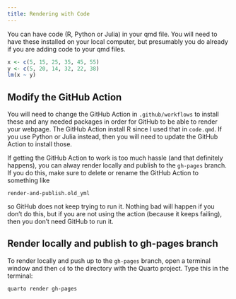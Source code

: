 ```yaml
---
title: Rendering with Code
---
```


You can have code (R, Python or Julia) in your qmd file. You will need to have these installed on your local computer, but presumably you do already if you are adding code to your qmd files.

```r
x <- c(5, 15, 25, 35, 45, 55)
y <- c(5, 20, 14, 32, 22, 38)
lm(x ~ y)
```


## Modify the GitHub Action

You will need to change the GitHub Action in `.github/workflows` to install these and any needed packages in order for GitHub to be able to render your webpage. The GitHub Action install R since I used that in `code.qmd`. If you use Python or Julia instead, then you will need to update the GitHub Action to install those.

If getting the GitHub Action to work is too much hassle (and that definitely happens), you can alway render locally and publish to the `gh-pages` branch. If you do this, make sure to delete or rename the GitHub Action to something like
```
render-and-publish.old_yml
```
so GitHub does not keep trying to run it. Nothing bad will happen if you don't do this, but if you are not using the action (because it keeps failing), then you don't need GitHub to run it.

## Render locally and publish to gh-pages branch

To render locally and push up to the `gh-pages` branch, open a terminal window and then `cd` to the directory with the Quarto project. Type this in the terminal:
```
quarto render gh-pages
```
